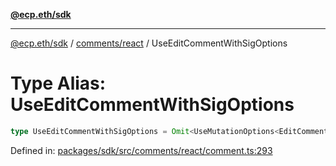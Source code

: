 [**@ecp.eth/sdk**](../../../index.mdx)

***

[@ecp.eth/sdk](/sdk-reference/index.mdx) / [comments/react](/sdk-reference/comments/react/index.mdx) / UseEditCommentWithSigOptions

# Type Alias: UseEditCommentWithSigOptions

```ts
type UseEditCommentWithSigOptions = Omit<UseMutationOptions<EditCommentWithSigResult, Error, UseEditCommentWithSigParams>, "mutationFn">;
```

Defined in: [packages/sdk/src/comments/react/comment.ts:293](https://github.com/ecp-eth/comments-monorepo/blob/main/packages/sdk/src/comments/react/comment.ts#L293)
